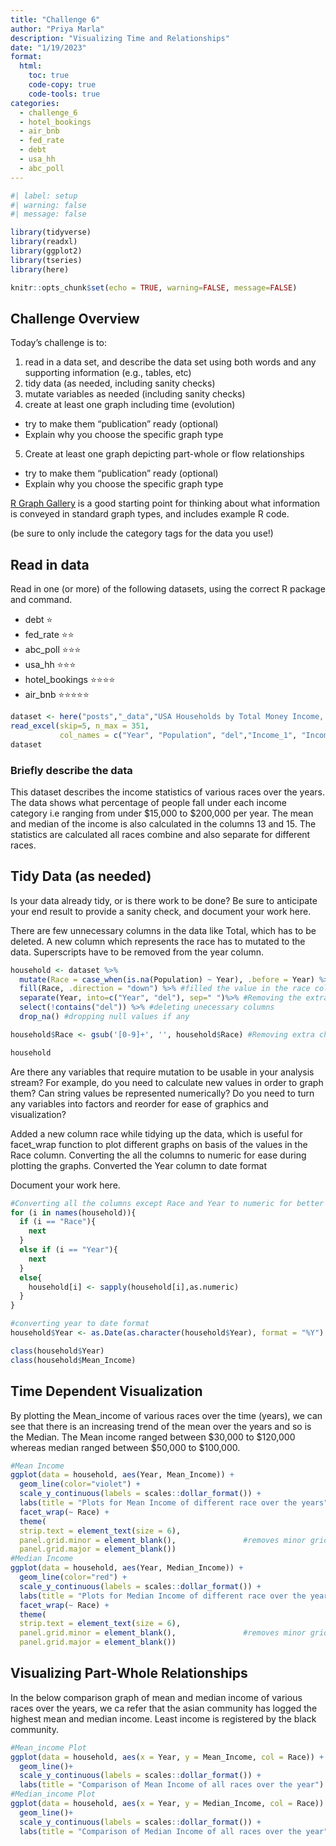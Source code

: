 ```yaml
---
title: "Challenge 6"
author: "Priya Marla"
description: "Visualizing Time and Relationships"
date: "1/19/2023"
format:
  html:
    toc: true
    code-copy: true
    code-tools: true
categories:
  - challenge_6
  - hotel_bookings
  - air_bnb
  - fed_rate
  - debt
  - usa_hh
  - abc_poll
---
```


```r
#| label: setup
#| warning: false
#| message: false

library(tidyverse)
library(readxl)
library(ggplot2)
library(tseries)
library(here)

knitr::opts_chunk$set(echo = TRUE, warning=FALSE, message=FALSE)
```

## Challenge Overview

Today's challenge is to:

1)  read in a data set, and describe the data set using both words and any supporting information (e.g., tables, etc)
2)  tidy data (as needed, including sanity checks)
3)  mutate variables as needed (including sanity checks)
4)  create at least one graph including time (evolution)
   - try to make them "publication" ready (optional)
   - Explain why you choose the specific graph type
5)  Create at least one graph depicting part-whole or flow relationships
   - try to make them "publication" ready (optional)
   - Explain why you choose the specific graph type

[R Graph Gallery](https://r-graph-gallery.com/) is a good starting point for thinking about what information is conveyed in standard graph types, and includes example R code.

(be sure to only include the category tags for the data you use!)

## Read in data

Read in one (or more) of the following datasets, using the correct R package and command.

  - debt  ⭐
  - fed_rate ⭐⭐
  - abc_poll ⭐⭐⭐
  - usa_hh ⭐⭐⭐
  - hotel_bookings ⭐⭐⭐⭐
  - air_bnb  ⭐⭐⭐⭐⭐

```r
dataset <- here("posts","_data","USA Households by Total Money Income, Race, and Hispanic Origin of Householder 1967 to 2019.xlsx") %>%
read_excel(skip=5, n_max = 351,
           col_names = c("Year", "Population", "del","Income_1", "Income_2", "Income_3", "Income_4","Income_5","Income_6","Income_7","Income_8","Income_9","Median_Income", "Median_error","Mean_Income", "Mean_error"))
dataset
```

### Briefly describe the data
This dataset describes the income statistics of various races over the years. The data shows what percentage of people fall under each income category i.e ranging from under $15,000 to $200,000 per year. The mean and median of the income is also calculated in the columns 13 and 15. The statistics are calculated all races combine and also separate for different races.


## Tidy Data (as needed)

Is your data already tidy, or is there work to be done? Be sure to anticipate your end result to provide a sanity check, and document your work here.

There are few unnecessary columns in the data like Total, which has to be deleted. A new column which represents the race has to mutated to the data. Superscripts have to be removed from the year column.

```r

household <- dataset %>%
  mutate(Race = case_when(is.na(Population) ~ Year), .before = Year) %>% #Created a new column race
  fill(Race, .direction = "down") %>% #filled the value in the race column
  separate(Year, into=c("Year", "del"), sep=" ")%>% #Removing the extra characters in the Year column
  select(!contains("del")) %>% #deleting unecessary columns
  drop_na() #dropping null values if any

household$Race <- gsub('[0-9]+', '', household$Race) #Removing extra characters in the Race column

household
```

Are there any variables that require mutation to be usable in your analysis stream? For example, do you need to calculate new values in order to graph them? Can string values be represented numerically? Do you need to turn any variables into factors and reorder for ease of graphics and visualization?

Added a new column race while tidying up the data, which is useful for facet_wrap function to plot different graphs on basis of the values in the Race column.
Converting the all the columns to numeric for ease during plotting the graphs. Converted the Year column to date format

Document your work here.
```r
#Converting all the columns except Race and Year to numeric for better 
for (i in names(household)){
  if (i == "Race"){
    next
  }
  else if (i == "Year"){
    next
  }
  else{
    household[i] <- sapply(household[i],as.numeric)
  }
}

#converting year to date format
household$Year <- as.Date(as.character(household$Year), format = "%Y") 

class(household$Year)
class(household$Mean_Income)
```


## Time Dependent Visualization

By plotting the Mean_income of various races over the time (years), we can see that there is an increasing trend of the mean over the years and so is the Median. 
The Mean income ranged between $30,000 to $120,000 whereas median ranged between $50,000 to $100,000.

```r
#Mean Income
ggplot(data = household, aes(Year, Mean_Income)) +
  geom_line(color="violet") +
  scale_y_continuous(labels = scales::dollar_format()) +
  labs(title = "Plots for Mean Income of different race over the years") +
  facet_wrap(~ Race) +
  theme(
  strip.text = element_text(size = 6),
  panel.grid.minor = element_blank(),               #removes minor grid lines
  panel.grid.major = element_blank())
#Median Income
ggplot(data = household, aes(Year, Median_Income)) +
  geom_line(color="red") +
  scale_y_continuous(labels = scales::dollar_format()) +
  labs(title = "Plots for Median Income of different race over the years") +
  facet_wrap(~ Race) +
  theme(
  strip.text = element_text(size = 6),
  panel.grid.minor = element_blank(),               #removes minor grid lines
  panel.grid.major = element_blank())
```

## Visualizing Part-Whole Relationships

In the below comparison graph of mean and median income of various races over the years, we ca refer that the asian community has logged the highest mean and median income. Least income is registered by the black community. 

```r
#Mean_income Plot
ggplot(data = household, aes(x = Year, y = Mean_Income, col = Race)) +
  geom_line()+
  scale_y_continuous(labels = scales::dollar_format()) +
  labs(title = "Comparison of Mean Income of all races over the year")
#Median_income Plot
ggplot(data = household, aes(x = Year, y = Median_Income, col = Race)) +
  geom_line()+
  scale_y_continuous(labels = scales::dollar_format()) +
  labs(title = "Comparison of Median Income of all races over the year")
```
